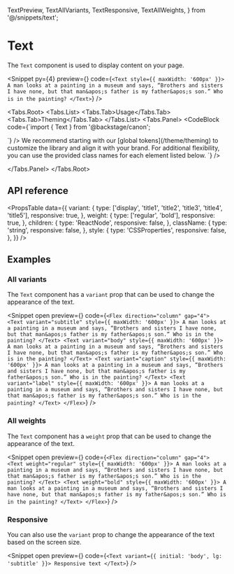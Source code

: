   TextPreview,
  TextAllVariants,
  TextResponsive,
  TextAllWeights,
} from '@/snippets/text';

# Text

The `Text` component is used to display content on your page.

<Snippet
  py={4}
  preview={<TextPreview />}
  code={`<Text style={{ maxWidth: '600px' }}>
    A man looks at a painting in a museum and says, “Brothers and sisters I
    have none, but that man&apos;s father is my father&apos;s son.” Who is in
    the painting?
  </Text>`}
/>

<Tabs.Root>
  <Tabs.List>
    <Tabs.Tab>Usage</Tabs.Tab>
    <Tabs.Tab>Theming</Tabs.Tab>
  </Tabs.List>
  <Tabs.Panel>
    <CodeBlock
      code={`import { Text } from '@backstage/canon';

<Text />
`}
    />
  </Tabs.Panel>
  <Tabs.Panel>
    We recommend starting with our [global tokens](/theme/theming) to customize the library and align it with
    your brand. For additional flexibility, you can use the provided class names for each element listed below.
    <CodeBlock
      code={`<Text className="text" />`}
    />

  </Tabs.Panel>
</Tabs.Root>

## API reference

<PropsTable
  data={{
    variant: {
      type: ['display', 'title1', 'title2', 'title3', 'title4', 'title5'],
      responsive: true,
    },
    weight: {
      type: ['regular', 'bold'],
      responsive: true,
    },
    children: {
      type: 'ReactNode',
      responsive: false,
    },
    className: {
      type: 'string',
      responsive: false,
    },
    style: {
      type: 'CSSProperties',
      responsive: false,
    },
  }}
/>

## Examples

### All variants

The `Text` component has a `variant` prop that can be used to change the
appearance of the text.

<Snippet
  open
  preview={<TextAllVariants />}
  code={`<Flex direction="column" gap="4">
    <Text variant="subtitle" style={{ maxWidth: '600px' }}>
      A man looks at a painting in a museum and says, “Brothers and sisters I
      have none, but that man&apos;s father is my father&apos;s son.” Who is
      in the painting?
    </Text>
    <Text variant="body" style={{ maxWidth: '600px' }}>
      A man looks at a painting in a museum and says, “Brothers and sisters I
      have none, but that man&apos;s father is my father&apos;s son.” Who is
      in the painting?
    </Text>
    <Text variant="caption" style={{ maxWidth: '600px' }}>
      A man looks at a painting in a museum and says, “Brothers and sisters I
      have none, but that man&apos;s father is my father&apos;s son.” Who is
      in the painting?
    </Text>
    <Text variant="label" style={{ maxWidth: '600px' }}>
      A man looks at a painting in a museum and says, “Brothers and sisters I
      have none, but that man&apos;s father is my father&apos;s son.” Who is
      in the painting?
    </Text>
  </Flex>`}
/>

### All weights

The `Text` component has a `weight` prop that can be used to change the
appearance of the text.

<Snippet
  open
  preview={<TextAllWeights />}
  code={`<Flex direction="column" gap="4">
    <Text weight="regular" style={{ maxWidth: '600px' }}>
      A man looks at a painting in a museum and says, “Brothers and sisters I
      have none, but that man&apos;s father is my father&apos;s son.” Who is
      in the painting?
    </Text>
    <Text weight="bold" style={{ maxWidth: '600px' }}>
      A man looks at a painting in a museum and says, “Brothers and sisters I
      have none, but that man&apos;s father is my father&apos;s son.” Who is
      in the painting?
    </Text>
  </Flex>`}
/>

### Responsive

You can also use the `variant` prop to change the appearance of the text based
on the screen size.

<Snippet
  open
  preview={<TextResponsive />}
  code={`<Text variant={{ initial: 'body', lg: 'subtitle' }}>
    Responsive text
  </Text>`}
/>

